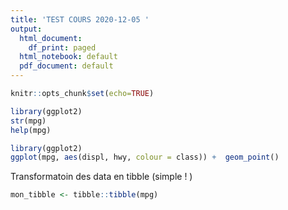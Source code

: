 ```yaml
---
title: 'TEST COURS 2020-12-05 '
output:
  html_document:
    df_print: paged
  html_notebook: default
  pdf_document: default
---
```



```r
knitr::opts_chunk$set(echo=TRUE)
```


```r
library(ggplot2)
str(mpg)
help(mpg)
```


```r
library(ggplot2)
ggplot(mpg, aes(displ, hwy, colour = class)) +  geom_point()
```

Transformatoin des data en tibble (simple !
)
```r

mon_tibble <- tibble::tibble(mpg)
```

